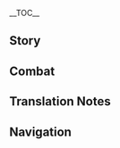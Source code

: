 {{CharacterTabs}}
{{LanguageTabs}}
{{Stub|1={{Meta/VO|tl=1|rm=1|Chinese}}}}
__TOC__
==Story==
{{VO/Story
|character           = {{ROOTPAGENAME}}
|language            = zh
|language_s          = zh
|language_t          = zh-tw
|name_s              = 九条裟罗
|name_t              = 九條裟羅

<!-- Hello -->
|vo_01_01_title_s    = 初次见面…
|vo_01_01_title_t    = 初次見面…
|vo_01_01_subtitle   = Hello
|vo_01_01_file       = VO_{language}{character} Hello.ogg
|vo_01_01_tx_s       = 我的名字是九条裟罗，你记不住也无妨，只需知道：我将永远护卫稻妻、践行鸣神的意志，不论神鬼，遇敌必除！呼…别紧张，既然答应与你并肩，我自当尽心尽职。大义外的事情，我不会计较的。
|vo_01_01_tx_t       = 我的名字是九條裟羅，(你/妳)記不住也無妨，只需知道：我將永遠護衛稻妻、踐行鳴神的意志，不論神鬼，遇敵必除！呼…別緊張，既然答應與(你/妳)並肩，我自當盡心盡職。大義外的事情，我不會計較的。
|vo_01_01_rm         = 
|vo_01_01_tl         = 

<!-- Chats -->
|vo_02_01_title_s    = 闲聊・正鹄
|vo_02_01_title_t    = 閒聊・正鵠
|vo_02_01_subtitle   = Chat: Target
|vo_02_01_file       = VO_{language}{character} Chat - Target.ogg
|vo_02_01_tx_s       = 只有保持心、弓、箭三位一体，才能命中正鹄。
|vo_02_01_tx_t       = 只有保持心、弓、箭三位一體，才能命中正鵠。
|vo_02_01_rm         = 
|vo_02_01_tl         = 

|vo_02_02_title_s    = 闲聊・永恒
|vo_02_02_title_t    = 閒聊・永恆
|vo_02_02_subtitle   = Chat: Eternity
|vo_02_02_file       = VO_{language}{character} Chat - Eternity.ogg
|vo_02_02_tx_s       = 为将军大人实现「永恒」，这就是我的「愿望」。
|vo_02_02_tx_t       = 為將軍大人實現「永恆」，這就是我的「願望」。
|vo_02_02_rm         = 
|vo_02_02_tl         = 

|vo_02_03_title_s    = 闲聊・使命
|vo_02_03_title_t    = 閒聊・使命
|vo_02_03_subtitle   = Chat: Duty
|vo_02_03_file       = VO_{language}{character} Chat - Duty.ogg
|vo_02_03_tx_s       = 天狗的职责是护佑山林，九条家的使命是守卫稻妻，两者并无二致。
|vo_02_03_tx_t       = 天狗的職責是護佑山林，九條家的使命是守衛稻妻，兩者並無二致。
|vo_02_03_rm         = 
|vo_02_03_tl         = 

<!-- Weather -->
|vo_03_01_title_s    = 下雨的时候…
|vo_03_01_title_t    = 下雨的時候…
|vo_03_01_subtitle   = When It Rains
|vo_03_01_file       = VO_{language}{character} When It Rains.ogg
|vo_03_01_tx_s       = 雨滴的声音会掩盖脚步声，多加注意吧。
|vo_03_01_tx_t       = 雨滴的聲音會掩蓋腳步聲，多加注意吧。
|vo_03_01_rm         = 
|vo_03_01_tl         = 

|vo_03_02_title_s    = 打雷的时候…
|vo_03_02_title_t    = 打雷的時候…
|vo_03_02_subtitle   = When Thunder Strikes
|vo_03_02_file       = VO_{language}{character} When Thunder Strikes.ogg
|vo_03_02_tx_s       = 听见了吗？鸣雷正是将军大人的意志。
|vo_03_02_tx_t       = 聽見了嗎？鳴雷正是將軍大人的意志。
|vo_03_02_rm         = 
|vo_03_02_tl         = 

|vo_03_03_title_s    = 下雪的时候…
|vo_03_03_title_t    = 下雪的時候…
|vo_03_03_subtitle   = When It Snows
|vo_03_03_file       = VO_{language}{character} When It Snows.ogg
|vo_03_03_tx_s       = 想要留住雪花。但在手心里，它只会融化得更快。
|vo_03_03_tx_t       = 想要留住雪花。但在手心裡，它只會融化得更快。
|vo_03_03_rm         = 
|vo_03_03_tl         = 

|vo_03_04_title_s    = 阳光很好…
|vo_03_04_title_t    = 陽光很好…
|vo_03_04_subtitle   = When the Sun Is Out
|vo_03_04_file       = VO_{language}{character} When the Sun Is Out.ogg
|vo_03_04_tx_s       = 天清气朗，适合演武。
|vo_03_04_tx_t       = 天清氣朗，適合演武。
|vo_03_04_rm         = 
|vo_03_04_tl         = 

<!-- Greetings -->
|vo_04_01_title_s    = 早上好…
|vo_04_01_title_t    = 早安…
|vo_04_01_subtitle   = Good Morning
|vo_04_01_file       = VO_{language}{character} Good Morning.ogg
|vo_04_01_tx_s       = 早上吗？对于我而言，这已经不早了。通常我睁开眼时，天还没亮。
|vo_04_01_tx_t       = 早上嗎？對於我而言，這已經不早了。通常我睜開眼時，天還沒亮。
|vo_04_01_rm         = 
|vo_04_01_tl         = 

|vo_04_02_title_s    = 中午好…
|vo_04_02_title_t    = 午安…
|vo_04_02_subtitle   = Good Afternoon
|vo_04_02_file       = VO_{language}{character} Good Afternoon.ogg
|vo_04_02_tx_s       = 我没有午休的习惯，但如果你想，我可以等你。
|vo_04_02_tx_t       = 我沒有午休的習慣，但如果(你/妳)想，我可以等(你/妳)。
|vo_04_02_rm         = 
|vo_04_02_tl         = 

|vo_04_03_title_s    = 晚上好…
|vo_04_03_title_t    = 晚上好…
|vo_04_03_subtitle   = Good Evening
|vo_04_03_file       = VO_{language}{character} Good Evening.ogg
|vo_04_03_tx_s       = 晚上好。随口一提，花见坂的夜樱，是不可多得的景致。
|vo_04_03_tx_t       = 晚上好。隨口一提，花見坂的夜櫻，是不可多得的景致。
|vo_04_03_rm         = 
|vo_04_03_tl         = 

|vo_04_04_title_s    = 晚安…
|vo_04_04_title_t    = 晚安…
|vo_04_04_subtitle   = Good Night
|vo_04_04_file       = VO_{language}{character} Good Night.ogg
|vo_04_04_tx_s       = 去休息吧，这里有我看着就行。
|vo_04_04_tx_t       = 去休息吧，這裡有我看著就行。
|vo_04_04_rm         = 
|vo_04_04_tl         = 

<!-- About -->
|vo_05_01_title_s    = 关于裟罗自己・天领奉行
|vo_05_01_title_t    = 關於裟羅自己・天領奉行
|vo_05_01_subtitle   = About {character}: [[Tenryou Commission]]
|vo_05_01_file       = VO_{language}{character} About {character} - Tenryou Commission.ogg
|vo_05_01_tx_s       = 家主于我有恩，「天领奉行」是我唯一的依靠，我会倾尽一切来捍卫家族的荣誉。嗯？你问「天领奉行」的行事准则？那自然是忠于雷电将军大人，这也是我九条裟罗此生唯一的信条。
|vo_05_01_tx_t       = 家主於我有恩，「天領奉行」是我唯一的依靠，我會傾盡一切來捍衛家族的榮譽。嗯？(你/妳)問「天領奉行」的行事準則？那自然是忠於雷電將軍大人，這也是我九條裟羅此生唯一的信條。
|vo_05_01_rm         = 
|vo_05_01_tl         = 

|vo_05_02_title_s    = 关于裟罗自己・备战
|vo_05_02_title_t    = 關於裟羅自己・備戰
|vo_05_02_friendship = 4
|vo_05_02_subtitle   = About {character}: Preparing for War
|vo_05_02_file       = VO_{language}{character} About {character} - Preparing for War.ogg
|vo_05_02_tx_s       = 「准备好了吗？」如果在出发前，你有这样确认的习惯。十次中，恐怕只有一次，你能听到我的答复。其余九次，我已经化身利刃，身处前线。这并非蛮勇或不忠，而是战场从来不会留给人喘息的时间。
|vo_05_02_tx_t       = 「準備好了嗎？」如果在出發前，(你/妳)有這樣確認的習慣。十次中，恐怕只有一次(你/妳)能聽到我的答覆。其餘九次，我已經化身利刃，身處前線。這並非蠻勇或不忠，而是戰場從來不會留給人喘息的時間。
|vo_05_02_rm         = 
|vo_05_02_tl         = 

|vo_05_03_title_s    = 关于裟罗自己・愿望
|vo_05_03_title_t    = 關於裟羅自己・願望
|vo_05_03_friendship = 6
|vo_05_03_subtitle   = About {character}: Aspiration
|vo_05_03_file       = VO_{language}{character} About {character} - Aspiration.ogg
|vo_05_03_tx_s       = 我的愿望？我原以为你早已知道，辅佐将军大人实现「永恒」就是我的愿望。嗯？为自己所想的愿望？这种东西，我没有想过…
|vo_05_03_tx_t       = 我的願望？我原以為(你/妳)早已知道，輔佐將軍大人實現「永恆」就是我的願望。嗯？為自己所想的願望？這種東西，我沒有想過…
|vo_05_03_rm         = 
|vo_05_03_tl         = 

<!-- About Us -->
|vo_06_01_title_s    = 关于我们・观察
|vo_06_01_title_t    = 關於我們・觀察
|vo_06_01_subtitle   = About Us: Observation
|vo_06_01_file       = VO_{language}{character} About Us - Observation.ogg
|vo_06_01_tx_s       = 虽然你对于将军大人的「永恒」而言是个「不安定」的因素，但「不安定」也未必代表「阻碍」。我不会与你为敌，但，我会一直盯着你。
|vo_06_01_tx_t       = 雖然(你/妳)對於將軍大人的「永恆」而言是個「不安定」的因素，但「不安定」也未必代表「阻礙」。我不會與(你/妳)為敵，但，我會一直盯著(你/妳)。
|vo_06_01_rm         = 
|vo_06_01_tl         = 

|vo_06_02_title_s    = 关于我们・体会
|vo_06_02_title_t    = 關於我們・體會
|vo_06_02_friendship = 6
|vo_06_02_quest      = Omnipresence Over Mortals
|vo_06_02_subtitle   = About Us: Experiences
|vo_06_02_file       = VO_{language}{character} About Us - Experiences.ogg
|vo_06_02_tx_s       = 收缴神之眼时，我漠视了人们的愿望。在眼狩令已然结束的当下，我有责任作出弥补。听说你能听见千手百眼神像上那些神之眼蕴含的愿望？请跟我好好讲讲吧。还有…也跟我说说你的愿望吧，我想知道。
|vo_06_02_tx_t       = 收繳神之眼時，我漠視了人們的願望。在眼狩令已然結束的當下，我有責任作出彌補。聽說(你/妳)能聽見千手百眼神像上那些神之眼蘊含的願望？請跟我好好聊聊吧。還有…也跟我說說(你/妳)的願望吧，我想知道。
|vo_06_02_rm         = 
|vo_06_02_tl         = 

<!-- Miscellaneous I -->
|vo_07_01_title_s    = 关于「神之眼」…
|vo_07_01_title_t    = 關於「神之眼」…
|vo_07_01_friendship = 4
|vo_07_01_subtitle   = About the [[Vision]]
|vo_07_01_file       = VO_{language}{character} About the Vision.ogg
|vo_07_01_tx_s       = 得到神明的注视，才能获得「神之眼」。既然我的「神之眼」是由将军大人所赐，最后，我也会将它还给将军大人，不怨不悔。
|vo_07_01_tx_t       = 得到神明的注視，才能獲得「神之眼」。既然我的「神之眼」是由將軍大人所賜，最後，我也會將它還給將軍大人，不怨不悔。
|vo_07_01_rm         = 
|vo_07_01_tl         = 

|vo_07_02_title_s    = 有什么想要分享・陀螺
|vo_07_02_title_t    = 有什麼想要分享・陀螺
|vo_07_02_subtitle   = Something to Share: Spinning Top
|vo_07_02_file       = VO_{language}{character} Something to Share - Spinning Top.ogg
|vo_07_02_tx_s       = 上次执行任务时，花见坂的商户送给我一个名为「独乐」的陀螺，那是种「一个人也能玩」的玩具，我觉得挺有意思，就留在了身边。你说…一起玩？那岂不是违背了「独乐」的原则，请容我拒绝。
|vo_07_02_tx_t       = 上次執行任務時，花見坂的商戶送給我一個名為「獨樂」的陀螺，那是種「一個人也能玩」的玩具，我覺得挺有意思，就留在了身邊。(你/妳)說…一起玩？那豈不是違背了「獨樂」的原則，請容我拒絕。
|vo_07_02_rm         = 
|vo_07_02_tl         = 

|vo_07_03_title_s    = 有什么想要分享・特产
|vo_07_03_title_t    = 有什麼想要分享・特產
|vo_07_03_subtitle   = Something to Share: Local Specialty
|vo_07_03_file       = VO_{language}{character} Something to Share - Local Specialty.ogg
|vo_07_03_tx_s       = 知道稻妻最具代表性的特产是什么吗？不对，并非刀具。是「御建鸣神主尊大御所大人像」造型的漆器，由老练的漆器师傅手工打造，城内几乎每家每户都供奉着一座。我的屋里？有五座。
|vo_07_03_tx_t       = 知道稻妻最具代表性的特產是什麼嗎？不對，並非刀具。是「御建鳴神主尊大御所大人像」造型的漆器，由老練的漆器師傅手工打造，城內幾乎每家每戶都供奉著一座。我的屋裡？有五座。
|vo_07_03_rm         = 
|vo_07_03_tl         = 

|vo_07_04_title_s    = 感兴趣的见闻…
|vo_07_04_title_t    = 感興趣的見聞…
|vo_07_04_subtitle   = Interesting Things
|vo_07_04_file       = VO_{language}{character} Interesting Things.ogg
|vo_07_04_tx_s       = 当我心中有难解之事时，我会伫立在神樱树下闭目养神，再次睁开眼时，飘落的花瓣就会为我指引方向。
|vo_07_04_tx_t       = 當我心中有難解之事時，我會佇立在神櫻樹下閉目養神，再次睜開眼時，飄落的花瓣就會為我指引方向。
|vo_07_04_rm         = 
|vo_07_04_tl         = 

<!-- About Others -->
|vo_08_01_title_s    = 关于托马…
|vo_08_01_title_t    = 關於托馬…
|vo_08_01_friendship = 4
|vo_08_01_subtitle   = About [[Thoma]]
|vo_08_01_file       = VO_{language}{character} About Thoma.ogg
|vo_08_01_tx_s       = 「天领奉行」的宅邸很大，如果有像托马一样优秀的家政官就好了，一定能将家中纷繁事务打理妥当。要是什么时候，他不再想侍奉神里家了，我很希望他能过来帮忙。不过大概不会有这一天吧。
|vo_08_01_tx_t       = 「天領奉行」的宅邸很大，如果有像托馬一樣優秀的家政官就好了，一定能將家中紛繁事務打理妥當。要是什麼時候，他不再想侍奉神里家了，我很希望他能過來幫忙。不過大概不會有這一天吧。
|vo_08_01_rm         = 
|vo_08_01_tl         = 

|vo_08_02_title_s    = 关于神里绫华…
|vo_08_02_title_t    = 關於神里綾華…
|vo_08_02_friendship = 4
|vo_08_02_subtitle   = About [[Kamisato Ayaka]]
|vo_08_02_file       = VO_{language}{character} About Kamisato Ayaka.ogg
|vo_08_02_tx_s       = 平时在九条家，只有士兵们在道场训练的声响，而每次路过神里家，总会听见舞乐声、打闹声和笑声。听闻神里家的大小姐棋技了得，我一直等候时机，想要登门拜访，却又担心…像我这般严肃的人，是否会与那般氛围格格不入呢。
|vo_08_02_tx_t       = 平時在九條家，只有士兵們在道場訓練的聲響，而每次路過神里家，總會聽見舞樂聲、打鬧聲和笑聲。聽聞神里家的大小姐棋技了得，我一直等候時機，想要登門拜訪，卻又擔心…像我這般嚴肅的人，是否會與那般氛圍格格不入呢。
|vo_08_02_rm         = 
|vo_08_02_tl         = 

|vo_08_03_title_s    = 关于宵宫…
|vo_08_03_title_t    = 關於宵宮…
|vo_08_03_friendship = 4
|vo_08_03_subtitle   = About [[Yoimiya]]
|vo_08_03_file       = VO_{language}{character} About Yoimiya.ogg
|vo_08_03_tx_s       = 只要她不在我的军营里乱放烟花，我是不会找她麻烦的。哼，我知道，抛开别的不谈，她做的烟花的确流光溢彩，值得称赞。只不过烟花易逝，刹那光辉结束后，夜空上留下的依旧是黑暗。所以我时常提醒自己，想要贯彻护佑稻妻的使命，就不能沉沦在这些虚幻的光景中。
|vo_08_03_tx_t       = 只要她不在我的軍營裡亂放煙花，我是不會找她麻煩的。哼，我知道，拋開別的不談，她做的煙花的確流光溢彩，值得稱讚。只不過煙花易逝，刹那光輝結束後，夜空上留下的依舊是黑暗。所以我時常提醒自己，想要貫徹護佑稻妻的使命，就不能沉淪在這些虛幻的光景中。
|vo_08_03_rm         = 
|vo_08_03_tl         = 

|vo_08_04_title_s    = 关于鹿野院平藏…
|vo_08_04_title_t    = 關於鹿野院平藏…
|vo_08_04_friendship = 4
|vo_08_04_subtitle   = About [[Shikanoin Heizou]]
|vo_08_04_file       = VO_{language}{character} About Shikanoin Heizou.ogg
|vo_08_04_tx_s       = 鹿野院…虽说这位是我的同僚，但我对他没什么好感。总感觉他有很多自己的盘算，没有把组织的事放在第一位。要不是看在他探案有功的份上，早该对他多加管束。<br />唉，真是头疼。
|vo_08_04_tx_t       = 鹿野院…雖說這位是我的同僚，但我對他沒什麼好感。總感覺他有很多自己的盤算，沒有把組織的事放在第一位。要不是看在他探案有功的份上，早該對他多加管束。<br />唉，真是頭疼。
|vo_08_04_rm         = 
|vo_08_04_tl         = 

|vo_08_05_title_s    = 关于雷电将军・相信
|vo_08_05_title_t    = 關於雷電將軍・相信
|vo_08_05_friendship = 4
|vo_08_05_subtitle   = About the [[Raiden Shogun]]: Trust
|vo_08_05_file       = VO_{language}{character} About Raiden Shogun - Trust.ogg
|vo_08_05_tx_s       = 你肯定从不少地方听说过吧？将军大人追求的是无念无执的永恒，舍弃尘世的执念，执着不变的永恒。将军大人的言行决断，我并非每一处都能参透。但既然这是她的决定，我便相信她。
|vo_08_05_tx_t       = (你/妳)肯定從不少地方聽說過吧？將軍大人追求的是無念無執的永恆，捨棄塵世的執念，執著不變的永恆。將軍大人的言行決斷，我並非每一處都能參透。但既然這是她的決定，我便相信她。
|vo_08_05_rm         = 
|vo_08_05_tl         = 

|vo_08_06_title_s    = 关于雷电将军・追随
|vo_08_06_title_t    = 關於雷電將軍・追隨
|vo_08_06_friendship = 6
|vo_08_06_quest      = Omnipresence Over Mortals
|vo_08_06_subtitle   = About the Raiden Shogun: Service
|vo_08_06_file       = VO_{language}{character} About Raiden Shogun - Service.ogg
|vo_08_06_tx_s       = 「眼狩令」废除…嗯，看来你才是对的。咳…但这并不说明将军大人是错的。只是追求「永恒」之路的方式将要改变罢了。不知那位千百年来守护着稻妻的将军大人，如今心中是否平静呢。我只知道，不管道路上有多少险阻，我都会一如既往追随她。
|vo_08_06_tx_t       = 「眼狩令」廢除…嗯，看來(你/妳)才是對的。咳…但這並不說明將軍大人是錯的。只是追求「永恆」之路的方式將要改變罷了。不知那位千百年來守護著稻妻的將軍大人，如今心中是否平靜呢。我只知道，不管道路上有多少險阻，我都會一如既往追隨她。
|vo_08_06_rm         = 
|vo_08_06_tl         = 

|vo_08_07_title_s    = 关于八重神子…
|vo_08_07_title_t    = 關於八重神子…
|vo_08_07_friendship = 4
|vo_08_07_subtitle   = About [[Yae Miko]]
|vo_08_07_file       = VO_{language}{character} About Yae Miko.ogg
|vo_08_07_tx_s       = 八重宫司大人的所作所为，经常会让我产生误会…但她既然贵为鸣神大社的大巫女，不难得见将军大人对她的信任与默许，我自然也会敬重她。不过，如果哪天她做了忤逆将军意志的事情，那就恕我冒犯了。
|vo_08_07_tx_t       = 八重宮司大人的所作所為，經常會讓我產生誤會…但她既然貴為鳴神大社的大巫女，不難得見將軍大人對她的信任與默許，我自然也會敬重她。不過，如果哪天她做了忤逆將軍意志的事情，那就恕我冒犯了。
|vo_08_07_rm         = 
|vo_08_07_tl         = 

|vo_08_08_title_s    = 关于珊瑚宫心海…
|vo_08_08_title_t    = 關於珊瑚宮心海…
|vo_08_08_friendship = 4
|vo_08_08_subtitle   = About [[Sangonomiya Kokomi]]
|vo_08_08_file       = VO_{language}{character} About Sangonomiya Kokomi.ogg
|vo_08_08_tx_s       = 比起「巫女」，她作为「军师」的才能更高。用锦囊打仗，此前实属闻所未闻。我是否也该学习着用这种方法来指挥幕府军呢？嗯…但这样恐怕会演变成双方把锦囊摆上台面，像卡牌一样逐张对战…想想还是不妥。
|vo_08_08_tx_t       = 比起「巫女」，她作為「軍師」的才能更高。用錦囊打仗，此前實屬聞所未聞。我是否也該學習著用這種方法來指揮幕府軍呢？嗯…但這樣恐怕會演變成雙方把錦囊擺上檯面，像卡牌一樣逐張對戰…想想還是不妥。
|vo_08_08_rm         = 
|vo_08_08_tl         = 

|vo_08_09_title_s    = 关于五郎…
|vo_08_09_title_t    = 關於五郎…
|vo_08_09_friendship = 4
|vo_08_09_subtitle   = About [[Gorou]]
|vo_08_09_file       = VO_{language}{character} About Gorou.ogg
|vo_08_09_tx_s       = 他之于珊瑚宫心海，正如我之于将军大人。同为坚守忠义之人，我很欣赏他。只可惜立场不同，注定没办法同行。但有这样值得敬佩的对手，还不赖。而且，「五郎」…可是个好名字。
|vo_08_09_tx_t       = 他之於珊瑚宮心海，正如我之於將軍大人。同為堅守忠義之人，我很欣賞他。只可惜立場不同，註定沒辦法同行。但有這樣值得敬佩的對手，還不賴。而且，「五郎」…可是個好名字。
|vo_08_09_rm         = 
|vo_08_09_tl         = 

|vo_08_10_title_s    = 关于荒泷一斗…
|vo_08_10_title_t    = 關於荒瀧一斗…
|vo_08_10_friendship = 4
|vo_08_10_subtitle   = About [[Arataki Itto]]
|vo_08_10_file       = VO_{language}{character} About Arataki Itto.ogg
|vo_08_10_tx_s       = …说起这位，难免有些头疼。收缴他的神之眼时闹了不少动静，是我见过最聒噪的人…不，最聒噪的鬼。能堂堂正正认输算是有点男子气概，只不过他的复仇之约实在是…到此为止，我不想说了。你如果实在想知道，还是自己去问他吧。
|vo_08_10_tx_t       = …說起這位，難免有些頭疼。收繳他的神之眼時鬧了不少動靜，是我見過最聒噪的人…不，最聒噪的鬼。能堂堂正正認輸算是有點男子氣概，只不過他的復仇之約實在是…到此為止，我不想說了。(你/妳)如果實在想知道，還是自己去問他吧。
|vo_08_10_rm         = 
|vo_08_10_tl         = 

|vo_08_11_title_s    = 关于久岐忍…
|vo_08_11_title_t    = 關於久岐忍…
|vo_08_11_friendship = 4
|vo_08_11_subtitle   = About [[Kuki Shinobu]]
|vo_08_11_file       = VO_{language}{character} About Kuki Shinobu.ogg
|vo_08_11_tx_s       = 以她的才华和资质，留在那个名为「荒泷派」的组织实在有点可惜。但不得不说，有她在，至少有效地阻止了闲散人士滋事扰民，减轻了天领奉行的负担。
|vo_08_11_tx_t       = 以她的才華和資質，留在那個名為「荒瀧派」的組織實在有點可惜。但不得不說，有她在，至少有效地阻止了閒散人士滋事擾民，減輕了天領奉行的負擔。
|vo_08_11_rm         = 
|vo_08_11_tl         = 

<!-- More About -->
|vo_09_01_title_s    = 想要了解裟罗・其一
|vo_09_01_title_t    = 想要瞭解裟羅・其一
|vo_09_01_subtitle   = More About {character}: I
|vo_09_01_file       = VO_{language}{character} More About {character} - 01.ogg
|vo_09_01_tx_s       = 了解我…请问是指什么？天领奉行的各项事务均为机密，将军大人的事情更是无可奉告，我不明白你有什么意图。嗯？了解我本身？倒也并非不可，只是…从未遇过这种情况。
|vo_09_01_tx_t       = 瞭解我…請問是指什麼？天領奉行的各項事務均為機密，將軍大人的事情更是無可奉告，我不明白(你/妳)有什麼意圖。嗯？瞭解我本身？倒也並非不可，只是…從未遇過這種情況。
|vo_09_01_rm         = 
|vo_09_01_tl         = 

|vo_09_02_title_s    = 想要了解裟罗・其二
|vo_09_02_title_t    = 想要瞭解裟羅・其二
|vo_09_02_friendship = 3
|vo_09_02_quest      = Stillness, the Sublimation of Shadow
|vo_09_02_subtitle   = More About {character}: II
|vo_09_02_file       = VO_{language}{character} More About {character} - 02.ogg
|vo_09_02_tx_s       = 我的生活还算简单，不用领队战斗时，我会准时在凌晨五点零五分起床，在庭院做五组深呼吸后走五圈，早饭习惯吃五口米饭…「五」是能为我带来幸运与胜利的数字，所以我会一直坚持「五」，请问你有什么异议吗？
|vo_09_02_tx_t       = 我的生活還算簡單，不用領隊戰鬥時，我會準時在淩晨五點零五分起床，在庭院做五組深呼吸後走五圈，早飯習慣吃五口米飯…「五」是能為我帶來幸運與勝利的數字，所以我會一直堅持「五」，請問(你/妳)有什麼異議嗎？
|vo_09_02_rm         = 
|vo_09_02_tl         = 

|vo_09_03_title_s    = 想要了解裟罗・其三
|vo_09_03_title_t    = 想要瞭解裟羅・其三
|vo_09_03_friendship = 4
|vo_09_03_quest      = Stillness, the Sublimation of Shadow
|vo_09_03_subtitle   = More About {character}: III
|vo_09_03_file       = VO_{language}{character} More About {character} - 03.ogg
|vo_09_03_tx_s       = 执行眼狩令的过程中，最令我感到棘手的，是那些顶着幕府军头衔动用私刑的官兵。将军大人的任务固然要坚定执行，但我决不允许他们滥伤无辜！我已经三申五令禁止这种行为，就结果而言…依然难以杜绝。你若是有什么好办法，还望赐教。
|vo_09_03_tx_t       = 執行眼狩令的過程中，最令我感到棘手的，是那些頂著幕府軍頭銜動用私刑的官兵。將軍大人的任務固然要堅定執行，但我決不允許他們濫傷無辜！我已經三申五令禁止這種行為，就結果而言…依然難以杜絕。(你/妳)若是有什麼好辦法，還望賜教。
|vo_09_03_rm         = 
|vo_09_03_tl         = 

|vo_09_04_title_s    = 想要了解裟罗・其四
|vo_09_04_title_t    = 想要瞭解裟羅・其四
|vo_09_04_friendship = 5
|vo_09_04_quest      = Stillness, the Sublimation of Shadow
|vo_09_04_subtitle   = More About {character}: IV
|vo_09_04_file       = VO_{language}{character} More About {character} - 04.ogg
|vo_09_04_tx_s       = 虽然名义上是九条家的养子，但孝行大人看我的眼神，与看镰治时的不同。即使木讷如我，也会偶感寂寞，尤其…在看到部下与亲人相见的温暖场面后。<br />抱歉，家主于我有恩，原是不该说这种大不敬的话的…
|vo_09_04_tx_t       = 雖然名義上是九條家的養子，但孝行大人看我的眼神，與看鐮治時的不同。即使木訥如我，也會偶感寂寞，尤其…在看到部下與親人相見的溫暖場面後。<br />抱歉，家主於我有恩，原是不該說這種大不敬的話的…
|vo_09_04_rm         = 
|vo_09_04_tl         = 

|vo_09_05_title_s    = 想要了解裟罗・其五
|vo_09_05_title_t    = 想要瞭解裟羅・其五
|vo_09_05_friendship = 6
|vo_09_05_quest      = Omnipresence Over Mortals
|vo_09_05_subtitle   = More About {character}: V
|vo_09_05_file       = VO_{language}{character} More About {character} - 05.ogg
|vo_09_05_tx_s       = 现在回想起来，你我也算「不打不相识」。我们一度处于对立面，说势不两立也不为过，真没想到现在竟然能这样并肩而行，促膝长谈。这样想来，我还真是得到了命运的眷顾…不，没什么。
|vo_09_05_tx_t       = 現在回想起來，(你/妳)我也算「不打不相識」。我們一度處於對立面，說勢不兩立也不為過，真沒想到現在竟然能這樣並肩而行，促膝長談。這樣想來，我還真是得到了命運的眷顧…不，沒什麼。
|vo_09_05_rm         = 
|vo_09_05_tl         = 

<!-- Miscellaneous II -->
|vo_10_01_title_s    = 裟罗的爱好…
|vo_10_01_title_t    = 裟羅的愛好…
|vo_10_01_subtitle   = {character}'s Hobbies
|vo_10_01_file       = VO_{language}{character} Hobbies.ogg
|vo_10_01_tx_s       = 即使到了现在，素引练习和草靶练习依然是我每天必不可少的训练项目。从身法到瞄准再到听弦，绝不是枯燥的重复，而是对昨日的突破。与其说是爱好，不如说是一生的修行。
|vo_10_01_tx_t       = 即使到了現在，素引練習和草靶練習依然是我每天必不可少的訓練項目。從身法到瞄準再到聽弦，絕不是枯燥的重複，而是對昨日的突破。與其說是愛好，不如說是一生的修行。
|vo_10_01_rm         = 
|vo_10_01_tl         = 

|vo_10_02_title_s    = 裟罗的烦恼…
|vo_10_02_title_t    = 裟羅的煩惱…
|vo_10_02_subtitle   = {character}'s Troubles
|vo_10_02_file       = VO_{language}{character} Troubles.ogg
|vo_10_02_tx_s       = 天狗的翅膀是固有的客观存在，并排站的话肯定会占据一定的空间，我不明白你说的「拉近距离」究竟要怎么实现。
|vo_10_02_tx_t       = 天狗的翅膀是固有的客觀存在，並排站的話肯定會佔據一定的空間，我不明白(你/妳)說的「拉近距離」究竟要怎麼實現。
|vo_10_02_rm         = 
|vo_10_02_tl         = 

|vo_10_03_title_s    = 喜欢的食物…
|vo_10_03_title_t    = 喜歡的食物…
|vo_10_03_subtitle   = Favorite Food
|vo_10_03_file       = VO_{language}{character} Favorite Food.ogg
|vo_10_03_tx_s       = 长久以来，我已经习惯吃饭团之类方便携带、能够迅速饱腹的食物了，这也是战场上恢复体力的首选。不过，这只是个人习惯，我不会要求部下跟我一样。
|vo_10_03_tx_t       = 長久以來，我已經習慣吃飯糰之類方便攜帶、能夠迅速飽腹的食物了，這也是戰場上恢復體力的首選。不過，這只是個人習慣，我不會要求部下跟我一樣。
|vo_10_03_rm         = 
|vo_10_03_tl         = 

|vo_10_04_title_s    = 讨厌的食物…
|vo_10_04_title_t    = 討厭的食物…
|vo_10_04_subtitle   = Least Favorite Food
|vo_10_04_file       = VO_{language}{character} Least Favorite Food.ogg
|vo_10_04_tx_s       = 没有厌恶一说，只是我平日会避免吃甜食。问我原因吗？甜食会使人身心放松，一旦吃了就容易…呃，总之，我不能懈怠，话题到此结束，不要再追问了！
|vo_10_04_tx_t       = 沒有厭惡一說，只是我平日會避免吃甜食。問我原因嗎？甜食會使人身心放鬆，一旦吃了就容易…呃，總之，我不能懈怠，話題到此結束，不要再追問了！
|vo_10_04_rm         = 
|vo_10_04_tl         = 

<!-- Receiving a Gift -->
|vo_11_01_title_s    = 收到赠礼・其一
|vo_11_01_title_t    = 收到贈禮・其一
|vo_11_01_subtitle   = Receiving a Gift: I
|vo_11_01_file       = VO_{language}{character} Receiving a Gift - 01.ogg
|vo_11_01_tx_s       = 比饭团更美味的食物…值得记下它的名字。
|vo_11_01_tx_t       = 比飯糰更美味的食物…值得記下它的名字。
|vo_11_01_rm         = 
|vo_11_01_tl         =  

|vo_11_02_title_s    = 收到赠礼・其二
|vo_11_02_title_t    = 收到贈禮・其二
|vo_11_02_subtitle   = Receiving a Gift: II
|vo_11_02_file       = VO_{language}{character} Receiving a Gift - 02.ogg
|vo_11_02_tx_s       = 我吃饱了。多谢款待。
|vo_11_02_tx_t       = 我吃飽了。多謝款待。
|vo_11_02_rm         = 
|vo_11_02_tl         = 

|vo_11_03_title_s    = 收到赠礼・其三
|vo_11_03_title_t    = 收到贈禮・其三
|vo_11_03_subtitle   = Receiving a Gift: III
|vo_11_03_file       = VO_{language}{character} Receiving a Gift - 03.ogg
|vo_11_03_tx_s       = 甜点还是不必了…
|vo_11_03_tx_t       = 甜點還是不必了…
|vo_11_03_rm         = 
|vo_11_03_tl         = 

<!-- Birthday -->
|vo_12_01_title_s    = 生日…
|vo_12_01_title_t    = 生日…
|vo_12_01_subtitle   = Birthday
|vo_12_01_file       = VO_{language}{character} Birthday.ogg
|vo_12_01_tx_s       = 来得正好，那我就免去礼节，直接问了。有什么生日愿望吗？只要不与将军大人的大义相悖，我都会竭尽全力帮你完成。为表诚意，今天你可以许五个生日愿望。
|vo_12_01_tx_t       = 來得正好，那我就免去禮節，直接問了。有什麼生日願望嗎？只要不與將軍大人的大義相悖，我都會竭盡全力幫(你/妳)完成。為表誠意，今天(你/妳)可以許五個生日願望。
|vo_12_01_rm         = 
|vo_12_01_tl         = 

<!-- Feelings About Ascension -->
|vo_13_01_title_s    = 突破的感受・起
|vo_13_01_title_t    = 突破的感受・起
|vo_13_01_ascension  = 1
|vo_13_01_subtitle   = Feelings About Ascension: Intro
|vo_13_01_file       = VO_{language}{character} Feelings About Ascension -  01.ogg
|vo_13_01_tx_s       = 满意的弦音，看我一击即中。
|vo_13_01_tx_t       = 滿意的弦音，看我一擊即中。
|vo_13_01_rm         = 
|vo_13_01_tl         = 

|vo_13_02_title_s    = 突破的感受・承
|vo_13_02_title_t    = 突破的感受・承
|vo_13_02_ascension  = 2
|vo_13_02_subtitle   = Feelings About Ascension: Building Up
|vo_13_02_file       = VO_{language}{character} Feelings About Ascension -  02.ogg
|vo_13_02_tx_s       = 力量已经融入我体内，随时听命。
|vo_13_02_tx_t       = 力量已經融入我體內，隨時聽命。
|vo_13_02_rm         = 
|vo_13_02_tl         = 

|vo_13_03_title_s    = 突破的感受・转
|vo_13_03_title_t    = 突破的感受・轉
|vo_13_03_ascension  = 4
|vo_13_03_subtitle   = Feelings About Ascension: Climax
|vo_13_03_file       = VO_{language}{character} Feelings About Ascension -  03.ogg
|vo_13_03_tx_s       = 我一个人，就是一支幕府军！
|vo_13_03_tx_t       = 我一個人，就是一支幕府軍！
|vo_13_03_rm         = 
|vo_13_03_tl         = 

|vo_13_04_title_s    = 突破的感受・合
|vo_13_04_title_t    = 突破的感受・合
|vo_13_04_ascension  = 6
|vo_13_04_subtitle   = Feelings About Ascension: Conclusion
|vo_13_04_file       = VO_{language}{character} Feelings About Ascension -  04.ogg
|vo_13_04_tx_s       = 磨炼自身，突破武艺，本是我的职责所在，但你却倾尽心力相助…我不会辜负这份力量，定将其用于大义！还有，天狗的情谊，与你同在！
|vo_13_04_tx_t       = 磨煉自身，突破武藝，本是我的職責所在，但(你/妳)卻傾盡心力相助…我不會辜負這份力量，定將其用於大義！還有，天狗的情誼，與(你/妳)同在！
|vo_13_04_rm         = 
|vo_13_04_tl         = 
}}

==Combat==
{{Combat VO
|character           = {{ROOTPAGENAME}}
|language            = zh
|name_s              = 九条裟罗
|name_t              = 九條裟羅

<!-- Elemental Skill -->
|skill_1_tx_s        = 羽移！
|skill_1_tx_t        = 羽移！
|skill_1_rm          = 
|skill_1_tl          = 
|skill_2_tx_s        = 散！
|skill_2_tx_t        = 散！
|skill_2_rm          = 
|skill_2_tl          = 
|skill_3_tx_s        = 雷闪！
|skill_3_tx_t        = 雷閃！
|skill_3_rm          = 
|skill_3_tl          = 

<!-- Elemental Burst -->
|burst_1_tx_s        = 常道恢弘，鸣神永恒！
|burst_1_tx_t        = 常道恢弘，鳴神永恆！
|burst_1_rm          = 
|burst_1_tl          = 
|burst_2_tx_s        = 落雷…不悔！
|burst_2_tx_t        = 落雷…不悔！
|burst_2_rm          = 
|burst_2_tl          = 
|burst_3_tx_s        = 雷光千道！
|burst_3_tx_t        = 雷光千道！
|burst_3_rm          = 
|burst_3_tl          = 

<!-- Sprint Start -->
|sprint-s_1_file     = Sprint Start 01,Sprint Start 02,Sprint Start 03

<!-- Sprint End -->

<!-- Deploying Wind Glider -->
|glider_1_file       = Deploying Wind Glider 01,Deploying Wind Glider 02,Deploying Wind Glider 03

<!-- Disengaging Wind Glider -->

<!-- Opening Treasure Chest -->
|chest_1_tx_s        = 不错的宝物，能够提振士气！
|chest_1_tx_t        = 不錯的寶物，能夠提振士氣！
|chest_1_rm          = 
|chest_1_tl          = 
|chest_2_tx_s        = 很好，没有放过任何角落。
|chest_2_tx_t        = 很好，沒有放過任何角落。
|chest_2_rm          = 
|chest_2_tl          = 
|chest_3_tx_s        = 补充完就上路吧！
|chest_3_tx_t        = 補充完就上路吧！
|chest_3_rm          = 
|chest_3_tl          = 

<!-- Low HP -->
|low-hp_1_tx_s       = 我会坚持到底…
|low-hp_1_tx_t       = 我會堅持到底…
|low-hp_1_rm         = 
|low-hp_1_tl         = 
|low-hp_2_tx_s       = 必须寻找突破点！
|low-hp_2_tx_t       = 必須尋找突破點！
|low-hp_2_rm         = 
|low-hp_2_tl         = 
|low-hp_3_tx_s       = 快到极限了…
|low-hp_3_tx_t       = 快到極限了…
|low-hp_3_rm         = 
|low-hp_3_tl         = 



<!-- Fallen -->
|fallen_1_tx_s       = 生命终非永恒。
|fallen_1_tx_t       = 生命終非永恆。
|fallen_1_rm         = 
|fallen_1_tl         = 
|fallen_2_tx_s       = 我绝无怨言…
|fallen_2_tx_t       = 我絕無怨言…
|fallen_2_rm         = 
|fallen_2_tl         = 
|fallen_3_tx_s       = 哼，是我败了。
|fallen_3_tx_t       = 哼，是我敗了。
|fallen_3_rm         = 
|fallen_3_tl         = 

<!-- Light Hit Taken -->
|hit-l_1_tx_s        = 再来！
|hit-l_1_tx_t        = 再來！
|hit-l_1_rm          = 
|hit-l_1_tl          = 
|hit-l_2_tx_s        = 不错的对手…
|hit-l_2_tx_t        = 不錯的對手…
|hit-l_2_rm          = 
|hit-l_2_tl          = 
|hit-l_3_file        = Light Hit Taken 03,Light Hit Taken 04,Light Hit Taken 05,Light Hit Taken 06

<!-- Heavy Hit Taken -->
|hit-h_1_tx_s        = 怎么会！
|hit-h_1_tx_t        = 怎麼會！
|hit-h_1_rm          = 
|hit-h_1_tl          = 
|hit-h_2_tx_s        = 战况不顺…
|hit-h_2_tx_t        = 戰況不順…
|hit-h_2_rm          = 
|hit-h_2_tl          = 
|hit-h_3_file        = Heavy Hit Taken 03,Heavy Hit Taken 04,Heavy Hit Taken 05,Heavy Hit Taken 06

<!-- Joining Party -->
|join_1_tx_s         = 我会带领你获得胜利。
|join_1_tx_t         = 我會帶領(你/妳)獲得勝利。
|join_1_rm           = 
|join_1_tl           = 
|join_2_tx_s         = 哼，来吧。
|join_2_tx_t         = 哼，來吧。
|join_2_rm           = 
|join_2_tl           = 
|join_3_tx_s         = 与你并肩！
|join_3_tx_t         = 與(你/妳)並肩！
|join_3_rm           = 
|join_3_tl           = 

<!-- Character Idles -->

<!-- Light Attack -->
|atk-l_1_file        = Light Attack 01,Light Attack 02,Light Attack 03,Light Attack 04,Light Attack 05,Light Attack 06,Light Attack 07

<!-- Mid Attack -->
|atk-m_1_file        = Mid Attack 01,Mid Attack 02,Mid Attack 03

<!-- Heavy Attack -->
|atk-h_1_file        = Heavy Attack 01,Heavy Attack 02,Heavy Attack 03

<!-- Climbing -->
|climb_1_file        = Climbing 01,Climbing 02,Climbing 03,Climbing 04,Climbing 05

<!-- Climbing Breath -->
|climb-b_1_file      = Climbing Breath 01,Climbing Breath 02,Climbing Breath 03

<!-- Jumping -->
|jump_1_file         = Jumping 01,Jumping 02,Jumping 03,Jumping 04,Jumping 05
}}

==Translation Notes==
{{Reflist|group=TN •}}

==Navigation==
{{Character Navbox|type=playable|link type=vo-zh}}